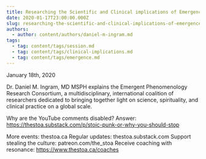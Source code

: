```yaml
---
title: Researching the Scientific and Clinical implications of Emergence
date: 2020-01-17T23:00:00.000Z
slug: researching-the-scientific-and-clinical-implications-of-emergence
authors:
  - author: content/authors/daniel-m-ingram.md
tags:
  - tag: content/tags/session.md
  - tag: content/tags/clinical-implications.md
  - tag: content/tags/emergence.md
---
```


January 18th, 2020

Dr. Daniel M. Ingram, MD MSPH explains the Emergent Phenomenology Research Consortium, a multidisciplinary, international coalition of researchers dedicated to bringing together light on science, spirituality, and clinical practice on a global scale.

Why are the YouTube comments disabled? Answer: https://thestoa.substack.com/p/stoic-punk-or-why-you-should-stop

More events: thestoa.ca
Regular updates: thestoa.substack.com
Support stealing the culture: patreon.com/the_stoa
Receive coaching with resonance: https://www.thestoa.ca/coaches
